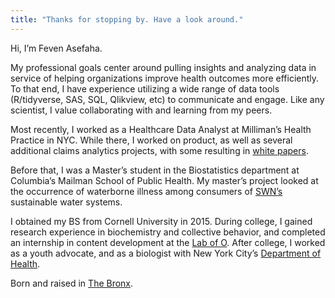```yaml
---
title: "Thanks for stopping by. Have a look around."
---
```





Hi, I'm Feven Asefaha. 

My professional goals center around pulling insights and analyzing data in service of helping organizations improve health outcomes more efficiently. To that end, I have experience utilizing a wide range of data tools (R/tidyverse, SAS, SQL, Qlikview, etc) to communicate and engage. Like any scientist, I value collaborating with and learning from my peers. 

Most recently, I worked as a Healthcare Data Analyst at Milliman's Health Practice in NYC. While there, I worked on product, as well as several additional claims analytics projects, with some resulting in [white papers](https://www.milliman.com/en/insight/how-current-part-d-risk-scores-could-interact-with-pointofsale-rebates).

Before that, I was a Master's student in the Biostatistics department at Columbia's Mailman School of Public Health. My master's project looked at the occurrence of waterborne illness among consumers of [SWN's](https://www.safewaternetwork.org/) sustainable water systems. 
 
I obtained my BS from Cornell University in 2015. During college, I gained research experience in biochemistry and collective behavior, and completed an internship in content development at the [Lab of O](https://www.birds.cornell.edu/home/). After college, I worked as a youth advocate, and as a biologist with New York City's [Department of Health](http://www1.nyc.gov/site/doh/index.page). 

Born and raised in [The Bronx](https://www.atlasobscura.com/things-to-do/bronx-new-york/places?page=1).




